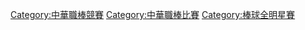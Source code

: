 [[Category:中華職棒競賽|Category:中華職棒競賽]]
[[Category:中華職棒比賽|Category:中華職棒比賽]]
[[Category:棒球全明星賽|Category:棒球全明星賽]]